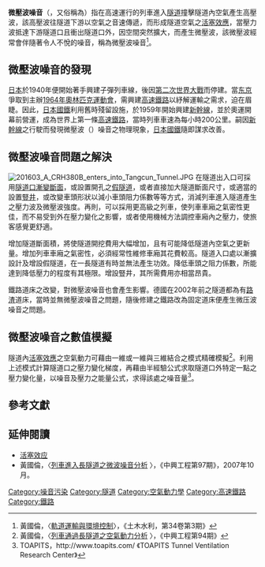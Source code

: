 '''微壓波噪音'''（{{lang-en|Micro-pressure wave noise}}，又俗稱為{{lang|en|Tunnel boom}}）指在高速運行的列車進入[[隧道|隧道]]撞擊隧道內空氣產生高壓波，該高壓波往隧道下游以空氣之音速傳遞，而形成隧道空氣之[[活塞效應|活塞效應]]，當壓力波抵達下游隧道口且衝出隧道口外，因空間突然擴大，而產生微壓波，該微壓波經常會伴隨著令人不悅的噪音，稱為微壓波噪音<ref>黃國倫，〈[https://archive.is/20120927150923/http://www.sinotech.org.tw/forum/doc%5Cforum%5C96009.pdf 軌道運輸與環境控制]〉，《土木水利，第34卷第3期》</ref>。

==微壓波噪音的發現==
[[日本|日本]]於1940年便開始著手興建子彈列車線，後因[[第二次世界大戰|第二次世界大戰]]而停建。當[[东京|东京]]爭取到主辦[[1964年夏季奧林匹克運動會|1964年奧林匹克運動會]]，需興建[[高速鐵路|高速鐵路]]以紓解運輸之需求，迫在眉睫。因此，[[日本國有鐵道|日本國鐵]]利用舊時殘留設施，於1959年開始興建[[新幹線|新幹線]]，並於奧運開幕前營運，成為世界上第一條[[高速鐵路|高速鐵路]]，當時列車車速為每小時200公里。嗣因[[新幹線|新幹線]]之行駛而發現微壓波（{{lang-en|Micro Pressure Wave}}）噪音之物理現象，[[日本國有鐵道|日本國鐵]]隨即謀求改善。

==微壓波噪音問題之解決==
[[File:201603_A_CRH380B_enters_into_Tangcun_Tunnel.JPG|thumb]]
在隧道出入口可採用[[隧道口漸變斷面|隧道口漸變斷面]]，或設置開孔之[[假隧道|假隧道]]，或者直接加大隧道斷面尺寸，或適當的設置[[豎井|豎井]]，或改變車頭形狀以減小車頭阻力係數等等方式，消減列車進入隧道產生之壓力波及微壓波強度。再則，可以採用更高級之列車，使列車車廂之氣密性更佳，而不易受到外在壓力變化之影響，或者使用機械方法調控車廂內之壓力，使旅客感覺更舒適。

增加隧道斷面積，將使隧道開挖費用大幅增加，且有可能降低隧道內空氣之更新量。增加列車車廂之氣密性，必須經常性維修車廂其花費較高。隧道入口處以漸擴設計及增設假隧道，在一長隧道有時並無法產生功效。降低車頭之阻力係數，所能達到降低壓力的程度有其極限。增設豎井，其所需費用亦相當昂貴。

鐵路道床之改變，對微壓波噪音也會產生影響。德國在2002年前之隧道都為有[[道碴|路渣]]道床，當時並無微壓波噪音之問題，隨後修建之鐵路改為固定道床便產生微压波噪音之問題。

==微壓波噪音之數值模擬==
隧道內[[活塞效應|活塞效應]]之空氣動力可藉由一維或一維與三維結合之模式精確模擬<ref>黃國倫，〈[http://www.sinotech.org.tw/journal/ 列車通過長隧道之空氣動力分析] {{Wayback|url=http://www.sinotech.org.tw/journal/ |date=20080122063325 }}〉，《中興工程第94期》</ref>。利用上述模式計算隧道口之壓力變化梯度，再藉由半經驗公式求取隧道口外特定一點之壓力變化量，以噪音及壓力之能量公式，求得該處之噪音量<ref>TOAPITS，http://www.toapits.com/ {{Wayback|url=http://www.toapits.com/ |date=20110516112254 }} 《TOAPITS Tunnel Ventilation Research Center》</ref>。

==參考文獻==
<references />

==延伸閱讀==
*[[活塞效应|活塞效应]]
*黃國倫，〈[http://www.sinotech.org.tw/journal/ 列車進入長隧道之微波噪音分析] {{Wayback|url=http://www.sinotech.org.tw/journal/ |date=20080122063325 }}〉，《中興工程第97期》，2007年10月。

[[Category:噪音污染|Category:噪音污染]]
[[Category:隧道|Category:隧道]]
[[Category:空氣動力學|Category:空氣動力學]]
[[Category:高速鐵路|Category:高速鐵路]]
[[Category:鐵路|Category:鐵路]]